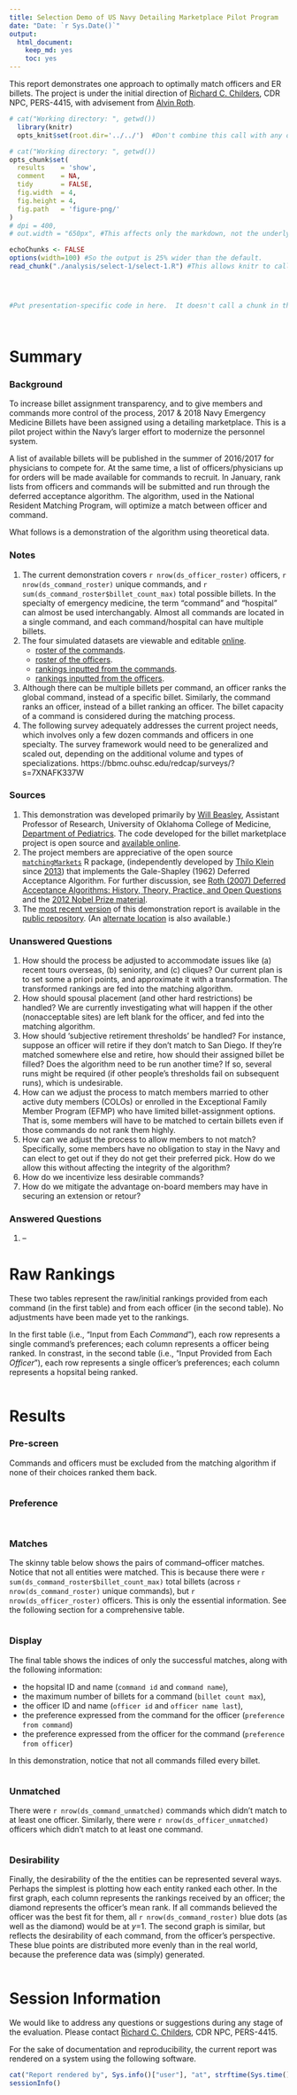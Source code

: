 ```yaml
---
title: Selection Demo of US Navy Detailing Marketplace Pilot Program
date: "Date: `r Sys.Date()`"
output:
  html_document:
    keep_md: yes
    toc: yes
---
```


This report demonstrates one approach to optimally match officers and ER billets.  The project is under the initial direction of [Richard C. Childers](mailto:richard.childers@navy.mil), CDR NPC, PERS-4415, with advisement from [Alvin Roth](http://web.stanford.edu/~alroth/).

<!--  Set the working directory to the repository's base directory; this assumes the report is nested inside of two directories.-->
```r
# cat("Working directory: ", getwd())
  library(knitr)
  opts_knit$set(root.dir='../../')  #Don't combine this call with any other chunk -especially one that uses file paths.
```

<!-- Set the report-wide options, and point to the external code file. -->
```r
# cat("Working directory: ", getwd())
opts_chunk$set(
  results    = 'show', 
  comment    = NA, 
  tidy       = FALSE,
  fig.width  = 4, 
  fig.height = 4, 
  fig.path   = 'figure-png/'
)
# dpi = 400,
# out.width = "650px", #This affects only the markdown, not the underlying png file.  The height will be scaled appropriately.

echoChunks <- FALSE
options(width=100) #So the output is 25% wider than the default.
read_chunk("./analysis/select-1/select-1.R") #This allows knitr to call chunks tagged in the underlying *.R file.
```

<!-- Load the sources.  Suppress the output when loading sources. --> 
```r
```

<!-- Load 'sourced' R files.  Suppress the output when loading packages. --> 
```r
```

<!-- Load any global functions and variables declared in the R file.  Suppress the output. --> 
```r
```

<!-- Declare any global functions specific to a Rmd output.  Suppress the output. --> 
```r
#Put presentation-specific code in here.  It doesn't call a chunk in the codebehind file.
```

<!-- Load the datasets.   -->
```r
```

<!-- Tweak the datasets.   -->
```r
```


Summary
===========================================

### Background

To increase billet assignment transparency, and to give members and commands more control of the process, 2017 & 2018 Navy Emergency Medicine Billets have been assigned using a detailing marketplace.  This is a pilot project within the Navy's larger effort to modernize the personnel system.  
  
A list of available billets will be published in the summer of 2016/2017 for physicians to compete for.  At the same time, a list of officers/physicians up for orders will be made available for commands to recruit.  In January, rank lists from officers and commands will be submitted and run through the deferred acceptance algorithm.  The algorithm, used in the National Resident Matching Program, will optimize a match between officer and command.

What follows is a demonstration of the algorithm using theoretical data.

### Notes 
1. The current demonstration covers `r nrow(ds_officer_roster)` officers, `r nrow(ds_command_roster)` unique commands, and `r sum(ds_command_roster$billet_count_max)` total possible billets.  In the specialty of emergency medicine, the term "command" and "hospital" can almost be used interchangably.  Almost all commands are located in a single command, and each command/hospital can have multiple billets.
1. The four simulated datasets are viewable and editable [online](https://github.com/OuhscBbmc/usnavy-billets/tree/master/data-phi-free).
    * [roster of the commands](https://github.com/OuhscBbmc/usnavy-billets/blob/master/data-phi-free/raw/command-roster.csv).
    * [roster of the officers](https://github.com/OuhscBbmc/usnavy-billets/blob/master/data-phi-free/raw/officer-roster.csv).
    * [rankings inputted from the commands](https://github.com/OuhscBbmc/usnavy-billets/blob/master/data-phi-free/derived/command.csv).
    * [rankings inputted from the officers](https://github.com/OuhscBbmc/usnavy-billets/blob/master/data-phi-free/derived/officer.csv).
1. Although there can be multiple billets per command, an officer ranks the global command, instead of a specific billet.  Similarly, the command ranks an officer, instead of a billet ranking an officer.  The billet capacity of a command is considered during the matching process.
1. The following survey adequately addresses the current project needs, which involves only a few dozen commands and officers in one specialty.  The survey framework would need to be generalized and scaled out, depending on the additional volume and types of specializations. https://bbmc.ouhsc.edu/redcap/surveys/?s=7XNAFK337W

### Sources
1. This demonstration was developed primarily by [Will Beasley](http://ouhsc.edu/bbmc/team/), Assistant Professor of Research, University of Oklahoma College of Medicine, [Department of Pediatrics](http://www.oumedicine.com/pediatrics).  The code developed for the billet marketplace project is open source and [available online](https://github.com/OuhscBbmc/usnavy-billets).  
1. The project members are appreciative of the open source [`matchingMarkets`](https://cran.r-project.org/package=matchingMarkets) R package, (independently developed by [Thilo Klein](https://github.com/thiloklein) since [2013](https://github.com/thiloklein/matchingMarkets/commits/master)) that implements the Gale-Shapley (1962) Deferred Acceptance Algorithm. For further discussion, see [Roth (2007) Deferred Acceptance Algorithms: History, Theory, Practice, and
Open Questions](https://dash.harvard.edu/bitstream/handle/1/2579651/Roth_Deferred%20Acceptance.pdf) and the [2012 Nobel Prize material](http://www.nobelprize.org/nobel_prizes/economic-sciences/laureates/2012/press.html).
1. The [most recent version](https://rawgit.com/OuhscBbmc/usnavy-billets/master/analysis/select-1/select-1.html) of this demonstration report is available in the [public repository](https://github.com/OuhscBbmc/usnavy-billets).  (An [alternate location](https://github.com/OuhscBbmc/usnavy-billets/blob/master/analysis/select-1/select-1.md) is also available.)

### Unanswered Questions

1. How should the process be adjusted to accommodate issues like (a) recent tours overseas, (b) seniority, and (c) cliques?  Our current plan is to set some a priori points, and approximate it with a transformation.  The transformed rankings are fed into the matching algorithm.
1. How should spousal placement (and other hard restrictions) be handled?  We are currently investigating what will happen if the other (nonacceptable sites) are left blank for the officer, and fed into the matching algorithm.
1. How should 'subjective retirement thresholds' be handled?  For instance, suppose an officer will retire if they don't match to San Diego.  If they're matched somewhere else and retire, how should their assigned billet be filled?  Does the algorithm need to be run another time?  If so, several runs might be required (if other people's thresholds fail on subsequent runs), which is undesirable.
1. How can we adjust the process to match members married to other active duty members (COLOs) or enrolled in the Exceptional Family Member Program (EFMP) who have limited billet-assignment options.  That is, some members will have to be matched to certain billets even if those commands do not rank them highly.
1. How can we adjust the process to allow members to not match?  Specifically, some members have no obligation to stay in the Navy and can elect to get out if they do not get their preferred pick.  How do we allow this without affecting the integrity of the algorithm?
1. How do we incentivize less desirable commands?
1. How do we mitigate the advantage on-board members may have in securing an extension or retour?


### Answered Questions

 1. --

# Raw Rankings

These two tables represent the raw/initial rankings provided from each command (in the first table) and from each officer (in the second table).  No adjustments have been made yet to the rankings.

In the first table (i.e., "Input from Each *Command*"), each row represents a single command's preferences; each column represents a officer being ranked.  In constrast, in the second table (i.e., "Input Provided from Each *Officer*"), each row represents a single officer's preferences; each column represents a hopsital being ranked.


```r
```

Results
===========================================


### Pre-screen

Commands and officers must be excluded from the matching algorithm if none of their choices ranked them back.

```r
```

### Preference

```r
```

```r
```

### Matches


The skinny table below shows the pairs of command--officer matches.  Notice that not all entities were matched.  This is because there were `r sum(ds_command_roster$billet_count_max)` total billets (across `r nrow(ds_command_roster)` unique commands), but `r nrow(ds_officer_roster)` officers.  This is only the essential information.  See the following section for a comprehensive table.

```r
```

### Display

The final table shows the indices of only the successful matches, along with the following information:

* the hopsital ID and name (`command id` and `command name`), 
* the maximum number of billets for a command (`billet count max`),
* the officer ID and name  (`officer id` and `officer name last`), 
* the preference expressed from the command for the officer (`preference from command`)
* the preference expressed from the officer for the command (`preference from officer`)

In this demonstration, notice that not all commands filled every billet.

```r
```


### Unmatched

There were `r nrow(ds_command_unmatched)` commands which didn't match to at least one officer.  Similarly, there were `r nrow(ds_officer_unmatched)` officers which didn't match to at least one command.  

```r
```


### Desirability

Finally, the desirability of the the entities can be represented several ways.  Perhaps the simplest is plotting how each entity  ranked each other.  In the first graph, each column represents the rankings received by an officer; the diamond represents the officer's mean rank.  If all commands believed the officer was the best fit for them, all `r nrow(ds_command_roster)` blue dots (as well as the diamond) would be at $y$=1.  The second graph is similar, but reflects the desirability of each command, from the officer's perspective.  These blue points are distributed more evenly than in the real world, because the preference data was (simply) generated.

```r
```


Session Information
===========================================
We would like to address any questions or suggestions during any stage of the evaluation. Please contact [Richard C. Childers](mailto:richard.childers@navy.mil), CDR NPC, PERS-4415.

For the sake of documentation and reproducibility, the current report was rendered on a system using the following software.

```r
cat("Report rendered by", Sys.info()["user"], "at", strftime(Sys.time(), "%Y-%m-%d, %H:%M %z"))
sessionInfo()
```
